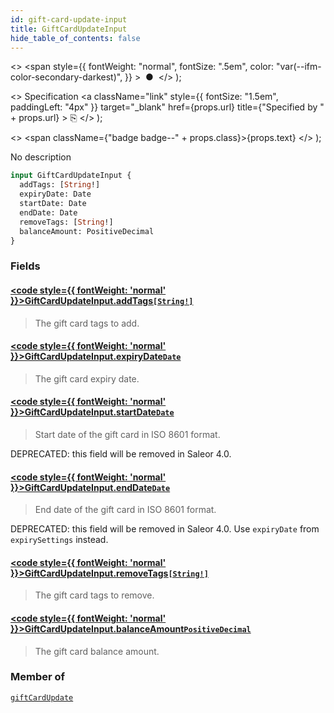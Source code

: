 ```yaml
---
id: gift-card-update-input
title: GiftCardUpdateInput
hide_table_of_contents: false
---
```


  <>
    <span
      style={{
        fontWeight: "normal",
        fontSize: ".5em",
        color: "var(--ifm-color-secondary-darkest)",
      }}
    >
      &nbsp;●&nbsp;
    </span>
  </>
);

  <>
    Specification
    <a
      className="link"
      style={{ fontSize: "1.5em", paddingLeft: "4px" }}
      target="\_blank"
      href={props.url}
      title={"Specified by " + props.url}
    >
      ⎘
    </a>
  </>
);

  <>
    <span className={"badge badge--" + props.class}>{props.text}</span>
  </>
);

No description

```graphql
input GiftCardUpdateInput {
  addTags: [String!]
  expiryDate: Date
  startDate: Date
  endDate: Date
  removeTags: [String!]
  balanceAmount: PositiveDecimal
}
```

### Fields

#### [<code style={{ fontWeight: 'normal' }}>GiftCardUpdateInput.<b>addTags</b></code>](#)<Bullet />[`[String!]`](../../../api-reference/miscellaneous/scalars/string) <Badge class="secondary" text="list"/> <Badge class="secondary" text="scalar"/> <Badge class="secondary" text="miscellaneous"/>

> The gift card tags to add.

<Badge text="Added in Saleor 3.1" class="secondary margin-bottom--sm" />

<FeaturePreview />

>

#### [<code style={{ fontWeight: 'normal' }}>GiftCardUpdateInput.<b>expiryDate</b></code>](#)<Bullet />[`Date`](../../../api-reference/miscellaneous/scalars/date) <Badge class="secondary" text="scalar"/> <Badge class="secondary" text="miscellaneous"/>

> The gift card expiry date.

<Badge text="Added in Saleor 3.1" class="secondary margin-bottom--sm" />

<FeaturePreview />

>

#### [<code style={{ fontWeight: 'normal' }}>GiftCardUpdateInput.<b>startDate</b></code>](#)<Bullet />[`Date`](../../../api-reference/miscellaneous/scalars/date) <Badge class="secondary" text="scalar"/> <Badge class="secondary" text="miscellaneous"/>

> Start date of the gift card in ISO 8601 format.

DEPRECATED: this field will be removed in Saleor 4.0.

>

#### [<code style={{ fontWeight: 'normal' }}>GiftCardUpdateInput.<b>endDate</b></code>](#)<Bullet />[`Date`](../../../api-reference/miscellaneous/scalars/date) <Badge class="secondary" text="scalar"/> <Badge class="secondary" text="miscellaneous"/>

> End date of the gift card in ISO 8601 format.

DEPRECATED: this field will be removed in Saleor 4.0. Use `expiryDate` from `expirySettings` instead.

>

#### [<code style={{ fontWeight: 'normal' }}>GiftCardUpdateInput.<b>removeTags</b></code>](#)<Bullet />[`[String!]`](../../../api-reference/miscellaneous/scalars/string) <Badge class="secondary" text="list"/> <Badge class="secondary" text="scalar"/> <Badge class="secondary" text="miscellaneous"/>

> The gift card tags to remove.

<Badge text="Added in Saleor 3.1" class="secondary margin-bottom--sm" />

<FeaturePreview />

>

#### [<code style={{ fontWeight: 'normal' }}>GiftCardUpdateInput.<b>balanceAmount</b></code>](#)<Bullet />[`PositiveDecimal`](../../../api-reference/miscellaneous/scalars/positive-decimal) <Badge class="secondary" text="scalar"/> <Badge class="secondary" text="miscellaneous"/>

> The gift card balance amount.

<Badge text="Added in Saleor 3.1" class="secondary margin-bottom--sm" />

<FeaturePreview />

>

### Member of

[`giftCardUpdate`](../../../api-reference/gift-cards/mutations/gift-card-update) <Badge class="secondary" text="mutation"/>

